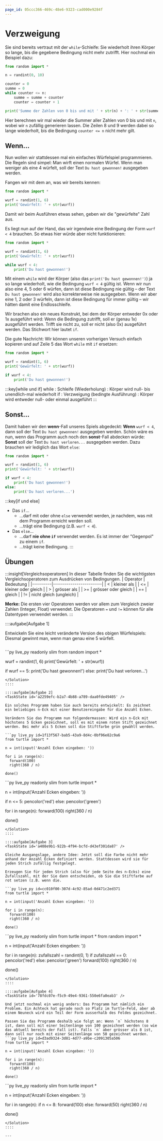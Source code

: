 ```yaml
---
page_id: 05ccc366-469c-48e6-9323-cad000e9284f
---
```



# Verzweigung
Sie sind bereits vertraut mit der `while`-Schleife: Sie wiederholt ihren Körper so lange, bis die gegebene Bedingung nicht mehr zutrifft. Hier nochmal ein Beispiel dazu:

```py live_py slim
from random import *

n = randint(0, 10)

counter = 0
summe = 0
while counter <= n:
    summe = summe + counter
    counter = counter + 1

print('Summe der Zahlen von 0 bis und mit ' + str(n) + ': ' + str(summe))
```

Hier berechnen wir mal wieder die Summer aller Zahlen von 0 bis und mit `n`, wobei wir `n` zufällig generieren lassen. Die Zeilen 8 und 9 werden dabei so lange wiederholt, bis die Bedingung `counter <= n` nicht mehr gilt.

## Wenn...
Nun wollen wir stattdessen mal ein einfaches Würfelspiel programmieren. Die Regeln sind simpel: Man wirft einen normalen Würfel. Wenn man weniger als eine 4 würfelt, soll der Text `Du hast gewonnen!` ausgegeben werden.

Fangen wir mit dem an, was wir bereits kennen:

```py live_py slim
from random import *

wurf = randint(1, 6)
print('Gewürfelt: ' + str(wurf))
```

Damit wir beim Ausführen etwas sehen, geben wir die "gewürfelte" Zahl aus.

Es liegt nun auf der Hand, das wir irgendwie eine Bedingung der Form `wurf < 4` brauchen. So etwas hier würde aber nicht funktionieren:

```py showLineNumbers
from random import *

wurf = randint(1, 6)
print('Gewürfelt: ' + str(wurf))

while wurf < 4:
    print('Du hast gewonnen!')
```

Mit einem `while` wird der Körper (also das `print('Du hast gewonnen!')`) ja so lange wiederholt, wie die Bedingung `wurf < 4` gültig ist. Wenn wir nun also eine 4, 5 oder 6 würfen, dann ist diese Bedingung nie gültig – der Text `Du hast gewonnen!` wird also korrekterweise nie ausgegeben. Wenn wir aber eine 1, 2 oder 3 würfeln, dann ist diese Bedingung für immer gültig – wir hätten damit eine Endlosschleife.

Wir brachen also ein neues Konstrukt, bei dem der Körper entweder 0x oder 1x ausgeführt wird: Wenn die Bedingung zutrifft, soll er (genau 1x) ausgeführt werden. Trifft sie nicht zu, soll er nicht (also 0x) ausgeführt werden. Das Stichwort hier lautet `if`.

Die gute Nachricht: Wir können unseren vorherigen Versuch einfach kopieren und auf Zeile 5 das Wort `while` mit `if` ersetzen:

```py live_py slim
from random import *

wurf = randint(1, 6)
print('Gewürfelt: ' + str(wurf))

if wurf < 4:
    print('Du hast gewonnen!')
```

:::key[while und if]
while
: Schleife (Wiederholung)
: Körper wird null- bis unendlich-mal wiederholt
if
: Verzweigung (bedingte Ausführung)
: Körper wird entweder null- oder einmal ausgeführt
:::

## Sonst...
Damit haben wir den **wenn**-Fall unseres Spiels abgedeckt: **Wenn** `wurf < 4`, dann soll der Text `Du hast gewonnen!` ausgegeben werden. Schön wäre es nun, wenn das Programm auch noch den **sonst**-Fall abdecken würde: **Sonst** soll der Text `Du hast verloren...` ausgegeben werden. Dazu brauchen wir lediglich das Wort `else`:

```py live_py slim
from random import *

wurf = randint(1, 6)
print('Gewürfelt: ' + str(wurf))

if wurf < 4:
    print('Du hast gewonnen!')
else:
    print('Du hast verloren...')
```

:::key[if und else]
* Das `if`...
  * ...darf mit oder ohne `else` verwendet werden, je nachdem, was mit dem Programm erreicht werden soll.
  * ...trägt eine Bedingung (z.B. `wurf < 4`).
* Das `else`...
  * ...darf **nie ohne `if`** verwendet werden. Es ist immer der "Gegenpol" zu einem `if`.
  * ...trägt keine Bedingung.
:::

## Übungen
:::insight[Vergleichsoperatoren]
In dieser Tabelle finden Sie die wichtigsten Vergleichsoperatoren zum Ausdrücken von Bedingungen.
| Operator | Bedeutung               |
|----------|-------------------------|
| &lt;     | kleiner als             |
| &lt;=    | kleiner oder gleich     |
| &gt;     | grösser als             |
| &gt;=    | grösser oder gleich     |
| ==       | gleich                  |
| !=       | nicht gleich (ungleich) |

**Merke:** Die ersten vier Operatoren werden vor allem zum Vergleich zweier Zahlen (Integer, Float) verwendet. Die Operatoren `=` und `!=` können für alle Datentypen verwendet werden.
:::

::::aufgabe[Aufgabe 1]
<TaskState id='95c3f287-86e8-47ae-aecc-10ff44281af2' />

Entwickeln Sie eine leicht veränderte Version des obigen Würfelspiels: Diesmal gewinnt man, wenn man genau eine 5 würfelt.
```py live_py id=864b0155-f601-4b98-82e7-aa6f752d9322
```

<Solution id='af9c03c2-4430-4406-9193-6b6297c36a93'>
  ```py live_py readonly slim
  from random import *

  wurf = randint(1, 6)
  print('Gewürfelt: ' + str(wurf))

  if wurf == 5:
      print('Du hast gewonnen!')
  else:
      print('Du hast verloren...')
  ```
</Solution>
::::

::::aufgabe[Aufgabe 2]
<TaskState id='a2259efc-b2a7-4b88-a789-daa0fde49405' />

Ein solches Programm haben Sie auch bereits entwickelt: Es zeichnet ein beliebiges n-Eck mit einer Benutzereingabe für die Anzahl Ecken.

Verändern Sie das Programm nun folgendermassen: Wird ein n-Eck mit höchstens 5 Ecken gezeichnet, soll es mit einem roten Stift gezeichnet werden. Bei mehr als 5 Ecken soll die Stiftfarbe grün gewählt werden.

```py live_py id=1f13f567-bab5-43a9-8d4c-0bf96e82c9a6
from turtle import *

n = int(input('Anzahl Ecken eingeben: '))

for i in range(n):
    forward(100)
    right(360 / n)

done()
```

<Solution id='298ced89-1121-4c40-94ea-a0f94c6b9b28'>
  ```py live_py readonly slim
  from turtle import *

  n = int(input('Anzahl Ecken eingeben: '))

  if n <= 5:
      pencolor('red')
  else:
      pencolor('green')

  for i in range(n):
      forward(100)
      right(360 / n)

  done()
  ```
</Solution>
::::

::::aufgabe[Aufgabe 3]
<TaskState id='a408e9b1-922b-4f94-bcfd-d43ef301da87' />

Gleiche Ausgangslage, andere Idee: Jetzt soll die Farbe nicht mehr anhand der Anzahl Ecken definiert werden. Stattdessen wird sie für jeden Strich zufällig festgelegt.

Erzeugen Sie für jeden Strich (also für jede Seite des n-Ecks) eine Zufallszahl, mit der Sie dann entscheiden, ob Sie die Stiftfarbe auf rot setzen (z.B. wenn die.

```py live_py id=cc010f00-307d-4c92-85ad-0d471c2ed371
from turtle import *

n = int(input('Anzahl Ecken eingeben: '))

for i in range(n):
    forward(100)
    right(360 / n)

done()
```

<Solution id='8bf998e7-e081-4130-88ef-66ca99f2b356'>
  ```py live_py readonly slim
  from turtle import *
  from random import *

  n = int(input('Anzahl Ecken eingeben: '))

  for i in range(n):
      zufallszahl = randint(0, 1)
      if zufallszahl == 0:
          pencolor('red')
      else:
          pencolor('green')
      forward(100)
      right(360 / n)

  done()
  ```
</Solution>
::::

::::aufgabe[Aufgabe 4]
<TaskState id='78fdc07e-f5c9-49e4-9361-550e6fa0eab3' />

Und jetzt nochmal ein wenig anders: Das Programm hat nämlich ein Problem. Ein Achteck hat gerade noch so Platz im Turtle-Feld, aber ab einem Neuneck wird ein Teil der Form ausserhalb des Feldes gezeichnet.

Passen Sie das Programm deshalb wie folgt an: Wenn `n` höchstens 8 ist, dann soll mit einer Seitenlänge von 100 gezeichnet werden (so wie das aktuell bereits der Fall ist). Falls `n` aber grösser als 8 ist, dann soll nur noch mit einer Seitenlänge von 50 gezeichnet werden.
```py live_py id=d3ad9324-3d81-4d77-a9be-c2091305a506
from turtle import *

n = int(input('Anzahl Ecken eingeben: '))

for i in range(n):
    forward(100)
    right(360 / n)

done()
```

<Solution id='9464aa1c-8ffa-4bfd-9761-3531425a760b'>
  ```py live_py readonly slim
  from turtle import *

  n = int(input('Anzahl Ecken eingeben: '))

  for i in range(n):
      if n <= 8:
          forward(100)
      else:
          forward(50)
      right(360 / n)

  done()
  ```
</Solution>
::::

---